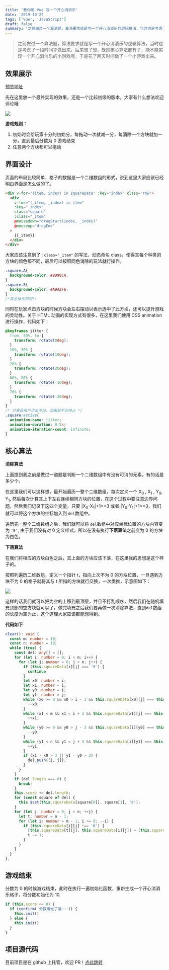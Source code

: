 ```yaml
---
title: '教你用 Vue 写一个开心消消乐'
date: '2019-10-22 '
tags: ['Vue', 'JavaScript']
draft: false
summary: '之前做过一个算法题，算法要求就是写一个开心消消乐的逻辑算法，当时也是考虑了一段时间才做出来。后来想了想，既然核心算法都有了，能不能实现一个开心消消乐的小游戏呢，于是花了两天时间做了一个小游戏出来。'
---
```


> 之前做过一个算法题，算法要求就是写一个开心消消乐的逻辑算法，当时也是考虑了一段时间才做出来。后来想了想，既然核心算法都有了，能不能实现一个开心消消乐的小游戏呢，于是花了两天时间做了一个小游戏出来。

## 效果展示

[预览地址](http://xxle.lcs.show/)

先在这里放一个最终实现的效果，还是一个比较初级的版本，大家有什么想法欢迎评论哦

![](/static/images/joy-fades-away-from-joy/xxle.gif)

**游戏规则：**

1. 初始时会给玩家十分的初始分，每拖动一次就减一分，每消除一个方块就加一分，直到最后分数为 0 游戏结束
2. 任意两个方块都可以拖动

## 界面设计

页面的布局比较简单，格子的数据是一个二维数组的形式，说到这里大家应该已经明白界面是怎么做的了。

```html
<div v-for="(item, index) in squareData" :key="index" class="row">
  <div
    v-for="(_item, _index) in item"
    :key="_index"
    class="square"
    :class="_item"
    @mousedown="dragStart(index, _index)"
    @mouseup="dragEnd"
  >
    {{_item}}
  </div>
</div>
```

大家应该注意到了 `:class="_item"` 的写法，动态命名 class，使得其每个种类的方块的颜色都不同，最后可以按照同色消除的玩法就行操作。

```CSS
.square.A{
  background-color: #8D98CA;
}
.square.S{
  background-color: #A9A2F6;
}
/*其余操作相同*/
```

同时在玩家点击方块的时候方块会左右摆动以表示选中了此方块，还可以提升游戏的灵动性。关于 HTML 动画的实现方式有很多，在这里我们使用 CSS animation 进行操作，代码如下：

```CSS
@keyframes jitter {
  from, 50%, to {
    transform: rotate(0deg);
  }
  10%, 30% {
    transform: rotate(10deg);
  }
  20% {
    transform: rotate(20deg);
  }
  60%, 80% {
    transform: rotate(-10deg);
  }
  70% {
    transform: rotate(-20deg);
  }
}
/* 只要是用户点击不动，动画就不会停止 */
.square:active{
  animation-name: jitter;
  animation-duration: 0.5s;
  animation-iteration-count: infinite;
}
```

## 核心算法

**消除算法**

上面提到我之前是做过一道题是判断一个二维数组中有没有可消的元素，有的话是多少个。

在这里我们可以这样想，最开始遍历一整个二维数组，每次定义一个 X<sub>0</sub> , X<sub>1</sub> , Y<sub>0</sub>, Y<sub>1</sub>, 然后每次计算其上下左右连续相同方块的位置，在这个过程中要注意边界问题，然后我们记录下这四个变量，只要 |X<sub>0</sub>-X<sub>1</sub>|+1>=3 或者 |Y<sub>0</sub>-Y<sub>1</sub>|+1>=3，我们就可以将这个方块的坐标加入到 `del`数组中。

遍历完一整个二维数组之后，我们就可以将 `del`数组中对应坐标位置的方块内容变为 `'0'`, 由于我们没有对 0 定义样式，所以在没有执行**下落算法**之前变为 0 的方块为白色。

**下落算法**

在我们将相应的方块白色之后，其上面的方块应该下落，在这里我的思想是这个样子的。

按照列遍历二维数组，定义一个指针 t，指向上次不为 0 的方块位置，一旦遇到方块不为 0 的格子就将其与 t 所指的方块就行交换，一次类推，示意图如下：

![](/static/images/joy-fades-away-from-joy/image1.png)

这样的话我们就可以把为空的上移到最顶层，并且不打乱顺序，然后我们在随机填充顶部的空方块就可以了。做完填充之后我们要再做一次消除算法，直到`del`数组的长度为空为止，这个道理大家应该都能想得到。

**代码如下**

```typescript
clear(): void {
  const m: number = 10;
  const n: number = 10;
  while (true) {
    const del: any[] = [];
    for (let i: number = 0; i < m; i++) {
      for (let j: number = 0; j < n; j++) {
        if (this.squareData[i][j] === '0') {
          continue;
        }
        let x0: number = i;
        let x1: number = i;
        let y0: number = j;
        let y1: number = j;
        while (x0 >= 0 && x0 > i - 3 && this.squareData[x0][j] === this.squareData[i][j]) {
          --x0;
        }
        while (x1 < m && x1 < i + 3 && this.squareData[x1][j] === this.squareData[i][j]) {
          ++x1;
        }
        while (y0 >= 0 && y0 > j - 3 && this.squareData[i][y0] === this.squareData[i][j]) {
          --y0;
        }
        while (y1 < n && y1 < j + 3 && this.squareData[i][y1] === this.squareData[i][j]) {
          ++y1;
        }
        if (x1 - x0 > 3 || y1 - y0 > 3) {
          del.push([i, j]);
        }
      }
    }
    if (del.length === 0) {
      break;
    }
    this.score += del.length;
    for (const square of del) {
      this.$set(this.squareData[square[0]], square[1], '0');
    }
    for (let j: number = 0; j < n; ++j) {
      let t: number = m - 1;
      for (let i: number = m - 1; i >= 0; --i) {
        if (this.squareData[i][j] !== '0') {
          [this.squareData[t][j], this.squareData[i][j]] = [this.squareData[i][j], this.squareData[t][j]];
          t -= 1;
        }
      }
    }
  }
},
```

## 游戏结束

分数为 0 的时候游戏结束，此时在执行一遍初始化函数，重新生成一个开心消消乐格子，将分数初始化为 10.

```js
if (this.score <= 0) {
  if (confirm('分数用光了哦~~')) {
    this.init()
  } else {
    this.init()
  }
}
```

## 项目源代码

目前项目是在 github 上托管，欢迎 PR！[点此跳转](https://github.com/jacob-lcs/HappyEliminate)

